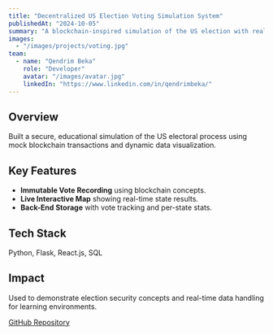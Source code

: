 ```yaml
---
title: "Decentralized US Election Voting Simulation System"
publishedAt: "2024-10-05"
summary: "A blockchain-inspired simulation of the US election with real-time vote visualization and immutable vote tracking."
images:
  - "/images/projects/voting.jpg"
team:
  - name: "Qendrim Beka"
    role: "Developer"
    avatar: "/images/avatar.jpg"
    linkedIn: "https://www.linkedin.com/in/qendrimbeka/"
---
```


## Overview

Built a secure, educational simulation of the US electoral process using mock blockchain transactions and dynamic data visualization.

## Key Features

- **Immutable Vote Recording** using blockchain concepts.
- **Live Interactive Map** showing real-time state results.
- **Back-End Storage** with vote tracking and per-state stats.

## Tech Stack

Python, Flask, React.js, SQL

## Impact

Used to demonstrate election security concepts and real-time data handling for learning environments.

[GitHub Repository](https://github.com/qbeka/us-2024-election-sim)
